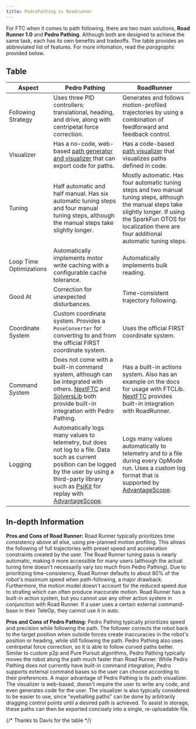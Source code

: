 ```yaml
---
title: PedroPathing vs Roadrunner
---
```


For FTC when it comes to path following, there are two main solutions, **Road Runner 1.0** and **Pedro Pathing**.
Although both are designed to achieve the same task, each has its own benefits and tradeoffs. The table provides an abbreviated list of features. For more infomation, read the *paragraphs* provided below.

## Table

| Aspect                  | Pedro Pathing                                                                                                                                                                                                                                                                    | RoadRunner                                                                                                                                                                                                                   |
|-------------------------|----------------------------------------------------------------------------------------------------------------------------------------------------------------------------------------------------------------------------------------------------------------------------------|------------------------------------------------------------------------------------------------------------------------------------------------------------------------------------------------------------------------------|
| Following Strategy      | Uses three PID controllers: translational, heading, and drive, along with centripetal force correction.                                                                                                                                                                          | Generates and follows motion-profiled trajectories by using a combination of feedforward and feedback control.                                                                                                               |
| Visualizer              | Has a no-code, web-based [path generator and visualizer](https://visualizer.pedropathing.com) that can export code for paths.                                                                                                                                                    | Has a code-based [path visualizer](https://github.com/acmerobotics/meepmeep) that visualizes paths defined in code.                                                                                                          |
| Tuning                  | Half automatic and half manual. Has six automatic tuning steps and four manual tuning steps, although the manual steps take slightly longer.                                                                                                                                     | Mostly automatic. Has four automatic tuning steps and two manual tuning steps, although the manual steps take slightly longer. If using the SparkFun OTOS for localization there are four additional automatic tuning steps. |
| Loop Time Optimizations | Automatically implements motor write caching with a configurable cache tolerance.                                                                                                                                                                                                | Automatically implements bulk reading.                                                                                                                                                                                       |
| Good At                 | Correction for unexpected disturbances.                                                                                                                                                                                                                                          | Time-consistent trajectory following.                                                                                                                                                                                        |
| Coordinate System       | Custom coordinate system. Provides a `PoseConverter` for converting to and from the official FIRST coordinate system.                                                                                                                                                            | Uses the official FIRST coordinate system.                                                                                                                                                                                   |
| Command System          | Does not come with a built-in command system, although can be integrated with others. [NextFTC](https://nextftc.dev) and [SolversLib](https://docs.seattlesolvers.com) both provide built-in integration with Pedro Pathing.                                                     | Has a built-in actions system. Also has an example on the docs for usage with FTCLib. [NextFTC](https://nextftc.dev) provides built-in integration with RoadRunner.                                                          |
| Logging                 | Automatically logs many values to telemetry, but does not log to a file. Data such as current position can be logged by the user by using a third-party library such as [PsiKit](https://psilynx.github.io/PsiKit) for replay with [AdvantageScope](https://advantagescope.org). | Logs many values automatically to telemetry and to a file during every OpMode run. Uses a custom log format that is supported by [AdvantageScope](https://advantagescope.org).                                               |

## In-depth Information
**Pros and Cons of Road Runner:**
Road Runner typically prioritizes time consistency above all else, using pre-planned motion profiling. This allows the following of full trajectories with preset speed and acceleration constraints created by the user.
The Road Runner tuning pass is nearly automatic, making it more accessible for many users (although the actual tuning time doesn't necessarily vary too much from Pedro Pathing). Due to prioritizing time-consistency, Road Runner defaults to about 80% of the robot's maximum speed when path-following, a major drawback. Furthermore, the motion model doesn't account for the reduced speed due to strafing which can often produce inaccurate motion.
Road Runner has a built-in action system, but you cannot use any other action system in conjunction with Road Runner. If a user uses a certain external command-base in their TeleOp, they cannot use it in auto.

**Pros and Cons of Pedro Pathing:**
Pedro Pathing typically prioritizes speed and precision while following the path. The follower corrects the robot back to the target position when outside forces create inaccuracies in the robot's position or heading, while still following the path. Pedro Pathing also uses centripetal force correction, so it is able to follow curved paths better. Similar to custom p2p and Pure Pursuit algorithms, Pedro Pathing typically moves the robot along the path much faster than Road Runner.
While Pedro Pathing does not currently have built-in command integration, Pedro supports external command bases so the user can choose according to their preferences.
A major advantage of Pedro Pathing is its path visualizer. The visualizer is web-based, doesn't require the user to write any code, and even generates code for the user. The visualizer is also typically considered to be easier to use, since "eyeballing paths" can be done by arbitrarily dragging control points until a desired path is achieved. To assist in storage, these paths can then be exported concisely into a single, re-uploadable file.

{/* Thanks to Davis for the table */}
